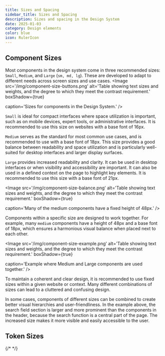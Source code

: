 ```yaml
---
title: Sizes and Spacing
sidebar_title: Sizes and Spacing
description: Sizes and spacing in the Design System
date: 2025-01-03
category: Design elements
color: blue
icon: RulerIcon
---
```


## Component Sizes

Most components in the design system come in three recommended sizes: `Small`, `Medium`, and `Large` (`sm, md, lg`). 
These are developed to adapt to different needs across screen sizes and use cases.
<Image
  src='/img/component-size-buttons.png'
  alt='Table showing text sizes and weights, and the degree to which they meet the contrast requirement.'
  boxShadow={true}
  
  caption='Sizes for components in the Design System.'
/>


`Small` is ideal for compact interfaces where space utilization is important, such as on mobile devices, expert tools, or administrative interfaces. 
It is recommended to use this size on websites with a base font of 16px.

`Medium` serves as the standard for most common use cases, and is recommended to use with a base font of 18px. 
This size provides a good balance between readability and space utilization and is particularly well-suited for desktop interfaces and larger display surfaces.

`Large` provides increased readability and clarity. It can be used in desktop interfaces or when visibility and accessibility are important. It can also be used in a defined context on the page to highlight key elements. 
It is recommended to use this size with a base font of 21px.

<Image
  src='/img/component-size-balance.png'
  alt='Table showing text sizes and weights, and the degree to which they meet the contrast requirement.'
  boxShadow={true}
  
  caption='Many of the medium components have a fixed height of 48px.'
/>

Components within a specific size are designed to work together. 
For example, many `medium` components have a height of 48px and a base font of 18px, which ensures a harmonious visual balance when placed next to each other.


<Image
  src='/img/component-size-example.png'
  alt='Table showing text sizes and weights, and the degree to which they meet the contrast requirement.'
  boxShadow={true}
  
  caption='Example where Medium and Large components are used together.'
/>

To maintain a coherent and clear design, it is recommended to use fixed sizes within a given website or context. 
Many different combinations of sizes can lead to a cluttered and confusing design.

In some cases, components of different sizes can be combined to create better visual hierarchies and user-friendliness. 
In the example above, the search field section is larger and more prominent than the components in the header, because the search function is a central part of the page. 
The increased size makes it more visible and easily accessible to the user.


## Token Sizes

{/* <TokenList
  type='dimension'
  hideValue={true}
/> */}
